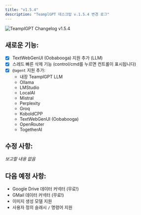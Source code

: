```yaml
---
title: "v1.5.4"
description: "TeamplGPT 데스크탑 v.1.5.4 변경 로그"
---
```



<Image
  src="/images/product/changelog/header-image.png"
  height={1080}
  width={1920}
  quality={100}
  alt="TeamplGPT Changelog v1.5.4"
/>

## 새로운 기능:

- [x] TextWebGenUI (Oobabooga) 지원 추가 (LLM)
- [x] 스레드 빠른 삭제 기능 (control/cmd를 누르면 컨트롤이 표시됩니다)
- [x] `@agent` 지원 추가:
  - 내장 TeamplGPT LLM
  - Ollama
  - LMStudio
  - LocalAI
  - Mistral
  - Perplexity
  - Groq
  - KoboldCPP
  - TextWebGenUI (Oobabooga)
  - OpenRouter
  - TogetherAI

## 수정 사항:

_보고할 내용 없음_

## 다음 예정 사항:

- Google Drive 데이터 커넥터 (무료!)
- GMail 데이터 커넥터 (무료!)
- 이미지 생성 모델 지원
- 사용자 정의 슬래시 `/` 명령어 지원
